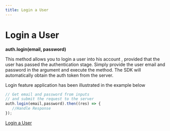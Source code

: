 ```yaml
---
title: Login a User
---
```

# Login a User

****auth.login(email, password)****

This method allows you to login a user into his account , provided that the user has passed the authentication stage. Simply provide the user email and password in the argument and execute the method. The SDK will automatically obtain the auth token from the server. 

Login feature application has been illustrated in the example below

```js
// Get email and password from inputs
// and submit the request to the server
auth.login(email,password).then((res) => {
   //Handle Response
});
```
[Login a User](/images/guides/login.webm)
